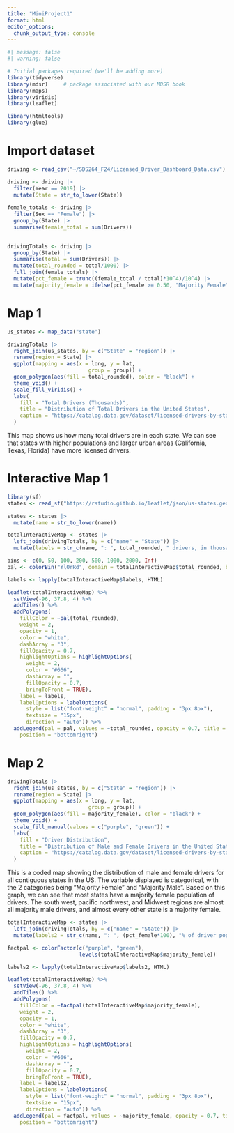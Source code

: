 ```yaml
---
title: "MiniProject1"
format: html
editor_options: 
  chunk_output_type: console
---
```


```r
#| message: false
#| warning: false

# Initial packages required (we'll be adding more)
library(tidyverse)
library(mdsr)     # package associated with our MDSR book
library(maps)
library(viridis)
library(leaflet)

library(htmltools)
library(glue)
```

# Import dataset

```r

driving <- read_csv("~/SDS264_F24/Licensed_Driver_Dashboard_Data.csv")

driving <- driving |> 
  filter(Year == 2019) |>
  mutate(State = str_to_lower(State))
  
female_totals <- driving |> 
  filter(Sex == "Female") |> 
  group_by(State) |> 
  summarise(female_total = sum(Drivers))
  

drivingTotals <- driving |> 
  group_by(State) |> 
  summarise(total = sum(Drivers)) |> 
  mutate(total_rounded = total/1000) |> 
  full_join(female_totals) |> 
  mutate(pct_female = trunc((female_total / total)*10^4)/10^4) |> 
  mutate(majority_female = ifelse(pct_female >= 0.50, "Majority Female", "Majority Male"))

```


# Map 1

```r

us_states <- map_data("state")

drivingTotals |>
  right_join(us_states, by = c("State" = "region")) |>
  rename(region = State) |>
  ggplot(mapping = aes(x = long, y = lat,
                          group = group)) + 
  geom_polygon(aes(fill = total_rounded), color = "black") +
  theme_void() +
  scale_fill_viridis() +
  labs(
    fill = "Total Drivers (Thousands)",
    title = "Distribution of Total Drivers in the United States",
    caption = "https://catalog.data.gov/dataset/licensed-drivers-by-state-gender-and-age-group"
  )
```

This map shows us how many total drivers are in each state. We can see that states with higher populations and larger urban areas (California, Texas, Florida) have more licensed drivers. 


# Interactive Map 1

```r

library(sf) 
states <- read_sf("https://rstudio.github.io/leaflet/json/us-states.geojson")  #<2>

states <- states |> 
  mutate(name = str_to_lower(name))

totalInteractiveMap <- states |>
  left_join(drivingTotals, by = c("name" = "State")) |> 
  mutate(labels = str_c(name, ": ", total_rounded, " drivers, in thousands"))

bins <- c(0, 50, 100, 200, 500, 1000, 2000, Inf)
pal <- colorBin("YlOrRd", domain = totalInteractiveMap$total_rounded, bins = bins)

labels <- lapply(totalInteractiveMap$labels, HTML)

leaflet(totalInteractiveMap) %>%
  setView(-96, 37.8, 4) %>%
  addTiles() %>%
  addPolygons(
    fillColor = ~pal(total_rounded),
    weight = 2,
    opacity = 1,
    color = "white",
    dashArray = "3",
    fillOpacity = 0.7,
    highlightOptions = highlightOptions(
      weight = 2,
      color = "#666",
      dashArray = "",
      fillOpacity = 0.7,
      bringToFront = TRUE),
    label = labels,
    labelOptions = labelOptions(
      style = list("font-weight" = "normal", padding = "3px 8px"),
      textsize = "15px",
      direction = "auto")) %>%
  addLegend(pal = pal, values = ~total_rounded, opacity = 0.7, title = NULL,
    position = "bottomright")
```


# Map 2

```r
drivingTotals |>
  right_join(us_states, by = c("State" = "region")) |>
  rename(region = State) |>
  ggplot(mapping = aes(x = long, y = lat,
                          group = group)) + 
  geom_polygon(aes(fill = majority_female), color = "black") +
  theme_void() +
  scale_fill_manual(values = c("purple", "green")) +
  labs(
    fill = "Driver Distribution",
    title = "Distribution of Male and Female Drivers in the United States",
    caption = "https://catalog.data.gov/dataset/licensed-drivers-by-state-gender-and-age-group"
  )
```

This is a coded map showing the distribution of male and female drivers for all contiguous states in the US. The variable displayed is categorical, with the 2 categories being "Majority Female" and "Majority Male". Based on this graph, we can see that most states have a majority female population of drivers. The south west, pacific northwest, and Midwest regions are almost all majority male drivers, and almost every other state is a majority female. 


```r
totalInteractiveMap <- states |>
  left_join(drivingTotals, by = c("name" = "State")) |> 
  mutate(labels2 = str_c(name, ": ", (pct_female*100), "% of driver population is female"))

factpal <- colorFactor(c("purple", "green"),
                       levels(totalInteractiveMap$majority_female))

labels2 <- lapply(totalInteractiveMap$labels2, HTML)

leaflet(totalInteractiveMap) %>%
  setView(-96, 37.8, 4) %>%
  addTiles() %>%
  addPolygons(
    fillColor = ~factpal(totalInteractiveMap$majority_female),
    weight = 2,
    opacity = 1,
    color = "white",
    dashArray = "3",
    fillOpacity = 0.7,
    highlightOptions = highlightOptions(
      weight = 2,
      color = "#666",
      dashArray = "",
      fillOpacity = 0.7,
      bringToFront = TRUE),
    label = labels2,
    labelOptions = labelOptions(
      style = list("font-weight" = "normal", padding = "3px 8px"),
      textsize = "15px",
      direction = "auto")) %>%
  addLegend(pal = factpal, values = ~majority_female, opacity = 0.7, title = NULL,
    position = "bottomright")
```







